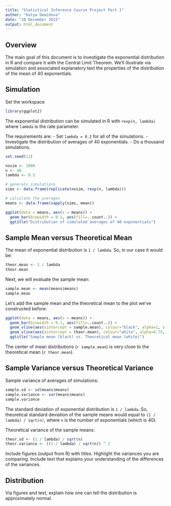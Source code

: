 ```yaml
---
title: "Statistical Inference Course Project Part 1"
author: "Katya Demidova"
date: "10 December 2015"
output: html_document
---
```


## Overview

The main goal of this document is to investigate the exponential distribution in R and compare it with the Central Limit Theorem. We'll illustrate via simulation and associated explanatory text the properties of the distribution of the mean of 40 exponentials.

## Simulation

Set the workspace
```r
library(ggplot2)
```

The exponential distribution can be simulated in R with `rexp(n, lambda)` where `lambda` is the rate parameter. 

The requirements are:
- Set `lambda = 0.2` for all of the simulations.
- Investigate the distribution of averages of 40 exponentials.
- Do a thousand simulations.

```r
set.seed(11)

nosim <- 1000
n <- 40
lambda <- 0.2

# generate simulations
sims <- data.frame(replicate(nosim, rexp(n, lambda)))

# calculate the averages
means <- data.frame(sapply(sims, mean))

ggplot(data = means, aes(x = means)) + 
  geom_bar(binwidth = 0.1, aes(fill=..count..)) +  
  ggtitle("Distribution of simulated averages of 40 exponentials")
```

## Sample Mean versus Theoretical Mean

The mean of exponential distribution is `1 / lambda`. So, in our case it would be:

```r
theor.mean <- 1 / lambda
theor.mean
```

Next, we will evaluate the sample mean:
```r
sample.mean <- mean(means$means)
sample.mean
```

Let's add the sample mean and the theoretical mean to the plot we've constructed before:

```r
ggplot(data = means, aes(x = means)) + 
  geom_bar(binwidth = 0.1, aes(fill=..count..)) + 
  geom_vline(aes(xintercept = sample.mean), colour="black", alpha=1, size = 1) +
  geom_vline(aes(xintercept = theor.mean), colour="white", alpha=0.75, size = 1) + 
  ggtitle("Sample mean (black) vs. Theoretical mean (white)")
```

The center of mean distributions (`r sample.mean`) is very close to the theoretical mean (`r theor.mean`). 

## Sample Variance versus Theoretical Variance

Sample variance of averages of simulations:

```r
sample.sd <- sd(means$means)
sample.variance <- var(means$means)
sample.variance
```

The standard deviation of exponential distribution is `1 / lambda`. So, theoretical standard deviation of the sample means would equal to `(1 / lambda) / sqrt(n)`, where `n` is the number of exponentials (which is 40).

Theoretical variance of the sample means:

```r
theor.sd <- (1 / lambda) / sqrt(n)
theor.variance <- ((1 / lambda) / sqrt(n)) ^ 2 
```

Include figures (output from R) with titles. Highlight the variances you are comparing. Include text that explains your understanding of the differences of the variances.

## Distribution

Via figures and text, explain how one can tell the distribution is approximately normal.